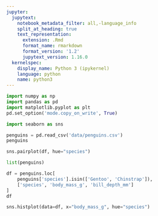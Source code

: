 ```yaml
---
jupyter:
  jupytext:
    notebook_metadata_filter: all,-language_info
    split_at_heading: true
    text_representation:
      extension: .Rmd
      format_name: rmarkdown
      format_version: '1.2'
      jupytext_version: 1.16.0
  kernelspec:
    display_name: Python 3 (ipykernel)
    language: python
    name: python3
---
```


```python
import numpy as np
import pandas as pd
import matplotlib.pyplot as plt
pd.set_option('mode.copy_on_write', True)
```

```python
import seaborn as sns
```

```python
penguins = pd.read_csv('data/penguins.csv')
penguins
```

```python
sns.pairplot(df, hue="species")
```

```python
list(penguins)
```

```python
df = penguins.loc[
    penguins['species'].isin(['Gentoo', 'Chinstrap']),
    ['species', 'body_mass_g', 'bill_depth_mm']
]
df
```

```python
sns.histplot(data=df, x="body_mass_g", hue="species")
```

```python

```
